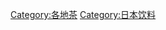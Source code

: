 {{Commons category|Tea of Japan}}
{{Catmore}}

[[Category:各地茶|Category:各地茶]]
[[Category:日本饮料|Category:日本饮料]]
